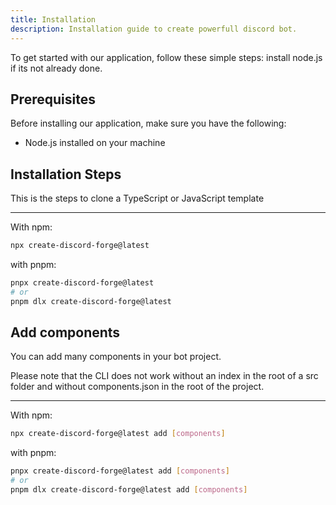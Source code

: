 ```yaml
---
title: Installation
description: Installation guide to create powerfull discord bot.
---
```


To get started with our application, follow these simple steps: install node.js if its not already done.

## Prerequisites

Before installing our application, make sure you have the following:

- Node.js installed on your machine

## Installation Steps

This is the steps to clone a TypeScript or JavaScript template

---

With npm:

```bash
npx create-discord-forge@latest
```

with pnpm:

```bash
pnpx create-discord-forge@latest
# or
pnpm dlx create-discord-forge@latest
```

## Add components

You can add many components in your bot project.

<Note title="Remember" type="danger">
	Please note that the CLI does not work without an index in the root of a src
	folder and without components.json in the root of the project.
</Note>

---

With npm:

```bash
npx create-discord-forge@latest add [components]
```

with pnpm:

```bash
pnpx create-discord-forge@latest add [components]
# or
pnpm dlx create-discord-forge@latest add [components]
```
